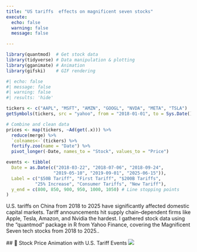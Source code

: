 ```yaml
---
title: "US tariffs  effects on magnificent seven stocks"
execute: 
  echo: false
  warning: false
  message: false

---
```


```r
library(quantmod)  # Get stock data
library(tidyverse) # Data manipulation & plotting
library(gganimate) # Animation
library(gifski)    # GIF rendering


```

```r
#| echo: false
#| message: false
#| warning: false
#| results: 'hide'

tickers <- c("AAPL", "MSFT", "AMZN", "GOOGL", "NVDA", "META", "TSLA")
getSymbols(tickers, src = "yahoo", from = "2018-01-01", to = Sys.Date())

# Combine and clean data
prices <- map(tickers, ~Ad(get(.x))) %>% 
  reduce(merge) %>% 
  `colnames<-`(tickers) %>% 
  fortify.zoo(name = "Date") %>% 
  pivot_longer(-Date, names_to = "Stock", values_to = "Price")

```

```r
events <- tibble(
  Date = as.Date(c("2018-03-22", "2018-07-06", "2018-09-24",
                  "2019-05-10", "2019-09-01", "2025-06-15")),
  Label = c("$50B Tariff", "First Tariff", "$200B Tariffs",
           "25% Increase", "Consumer Tariffs", "New Tariff"),
  y_end = c(800, 850, 900, 950, 1000, 1050) # Line stopping points
)

```

U.S. tariffs on China from 2018 to 2025 have significantly affected domestic capital markets. Tariff announcements hit supply chain–dependent firms like Apple, Tesla, Amazon, and Nvidia the hardest. I gathered stock data using the "quantmod" package in R from Yahoo Finance, covering the Magnificent Seven tech stocks from 2018 to 2025..



   ## 🎥 Stock Price Animation with U.S. Tariff Events
![](stocks_tariffs.gif)











